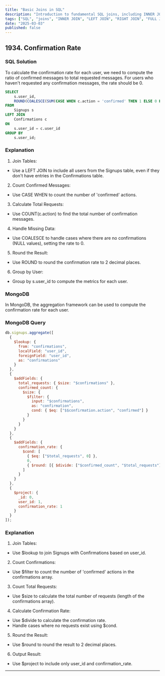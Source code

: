 ```yaml
---
title: "Basic Joins in SQL"
description: "Introduction to fundamental SQL joins, including INNER JOIN, LEFT JOIN, RIGHT JOIN, and FULL JOIN, with examples and use cases."
tags: ["SQL", "joins", "INNER JOIN", "LEFT JOIN", "RIGHT JOIN", "FULL JOIN", "database"]
date: "2025-03-03"
published: false
---
```






## 1934. Confirmation Rate

### SQL Solution
To calculate the confirmation rate for each user, we need to compute the ratio of confirmed messages to total requested messages. For users who haven't requested any confirmation messages, the rate should be 0.


```sql
SELECT
    s.user_id,
    ROUND(COALESCE(SUM(CASE WHEN c.action = 'confirmed' THEN 1 ELSE 0 END) / COUNT(c.action), 0), 2) AS confirmation_rate
FROM
    Signups s
LEFT JOIN
    Confirmations c
ON
    s.user_id = c.user_id
GROUP BY
    s.user_id;
```

### Explanation

1. Join Tables:

- Use a LEFT JOIN to include all users from the Signups table, even if they don't have entries in the Confirmations table.


2. Count Confirmed Messages:

- Use CASE WHEN to count the number of 'confirmed' actions.

3. Calculate Total Requests:

- Use COUNT(c.action) to find the total number of confirmation messages.

4. Handle Missing Data:

- Use COALESCE to handle cases where there are no confirmations (NULL values), setting the rate to 0.

5. Round the Result:

- Use ROUND to round the confirmation rate to 2 decimal places.

6. Group by User:

- Group by s.user_id to compute the metrics for each user.

### MongoDB

In MongoDB, the aggregation framework can be used to compute the confirmation rate for each user.

### MongoDB Query
```js
db.signups.aggregate([
  {
    $lookup: {
      from: "confirmations",
      localField: "user_id",
      foreignField: "user_id",
      as: "confirmations"
    }
  },
  {
    $addFields: {
      total_requests: { $size: "$confirmations" },
      confirmed_count: {
        $size: {
          $filter: {
            input: "$confirmations",
            as: "confirmation",
            cond: { $eq: ["$$confirmation.action", "confirmed"] }
          }
        }
      }
    }
  },
  {
    $addFields: {
      confirmation_rate: {
        $cond: [
          { $eq: ["$total_requests", 0] },
          0,
          { $round: [{ $divide: ["$confirmed_count", "$total_requests"] }, 2] }
        ]
      }
    }
  },
  {
    $project: {
      _id: 0,
      user_id: 1,
      confirmation_rate: 1
    }
  }
]);

```

### Explanation
1. Join Tables:

- Use $lookup to join Signups with Confirmations based on user_id.

2. Count Confirmations:

- Use $filter to count the number of 'confirmed' actions in the confirmations array.

3. Count Total Requests:

- Use $size to calculate the total number of requests (length of the confirmations array).

4. Calculate Confirmation Rate:

- Use $divide to calculate the confirmation rate.
- Handle cases where no requests exist using $cond.

5. Round the Result:

- Use $round to round the result to 2 decimal places.

6. Output Result:

- Use $project to include only user_id and confirmation_rate.


----------------------